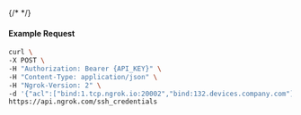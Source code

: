 {/* <!-- Code generated for API Clients. DO NOT EDIT. --> */}

#### Example Request
```bash
curl \
-X POST \
-H "Authorization: Bearer {API_KEY}" \
-H "Content-Type: application/json" \
-H "Ngrok-Version: 2" \
-d '{"acl":["bind:1.tcp.ngrok.io:20002","bind:132.devices.company.com"],"description":"for device #132","public_key":"ssh-rsa AAAAB3NzaC1yc2EAAAADAQABAAABAQDmGS49FkSODAcKhn3+/47DW2zEn19BZvzRQ8RZjL3v6hCIX2qXfsFK35EGxNI0wV23H4xXC2gVRPHKU71YnCb50tad3yMBTM6+2yfGsEDasEH/anmBLclChKvuGiT547RskZlpbAbdq3GvbzmY+R/2EBRMOiObpc8XmSzKAd05j28kqN0+rZO65SWId0MXdvJdSCSAnuRqBNd/aXKlu8hBPDcgwbT2lMkuR+ApoBS2FLRBOiQyt2Ol0T7Uuf7lTLlazpGB3uTw5zFYUNXkuuI6cAP8QYuY1Bne/hNrG8t3Aw9a1yc2C4Fz1hJ/4OMRxTQ8SUQf+Rmxs8DryMlMFJ8r device132@example.com"}' \
https://api.ngrok.com/ssh_credentials
```